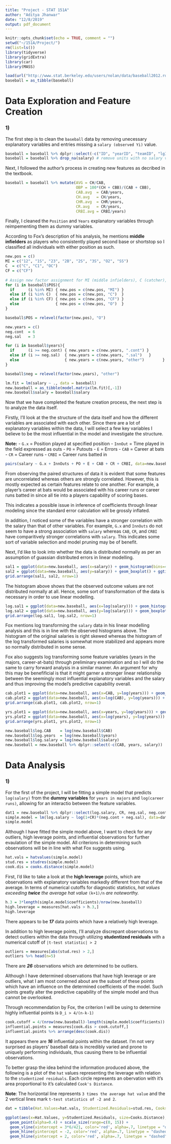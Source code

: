 ---
title: "Project - STAT 151A"
author: "Aditya Jhanwar"
date: "12/8/2019"
output: pdf_document
---

```{r setup, include=FALSE}
knitr::opts_chunk$set(echo = TRUE, comment = "")
setwd("~/151A/Project/")
rm(list=ls())
library(tidyverse)
library(gridExtra)
library(car)
library(MASS)
```

```{r load_data}
load(url("http://www.stat.berkeley.edu/users/nolan/data/baseball2012.rda"))
baseball = as_tibble(baseball)
```

# Data Exploration and Feature Creation 

### 1)

The first step is to clean the `baseball` data by removing unecessary explanatory variables and entries missing a `salary (observed Yi)` value.

```{r cleaning.data}
baseball = baseball %>% dplyr::select(-c("ID", "yearID", "teamID", "lgID", "nameFirst", "nameLast", "G_batting")) # remove unecessary variables
baseball = baseball %>% drop_na(salary) # remove units with no salary values
```

Next, I followed the author's process in creating new features as decribed in the textbook.

```{r derived.vars}
baseball = baseball %>% mutate(AVG = CH/CAB,
                               OBP = 100*(CH + CBB)/(CAB + CBB),
                               CAB.avg  = CAB/years,
                               CH.avg   = CH/years,
                               CHR.avg  = CHR/years,
                               CR.avg   = CR/years,
                               CRBI.avg = CRBI/years)
```

Finally, I cleaned the `Position` and `Years` explanatory variables through reimpementing them as dummy variables.

According to Fox's description of his analysis, he mentions **middle infielders** as players who consistently played second base or shortstop so I classified all individuals with either position as such. 

```{r dummy.vars.position}
new.pos = c()
MI = c("12", "1S", "23", "2B", "2S", "3S", "O2", "SS")
C  = c("C", "C1", "OC")
CF = c("CF")
  
# Assign new factor assignment for MI (middle infielders), C (catcher), CF (center field), and O (other)
for (i in baseball$POS){
  if      (i %in% MI) { new.pos = c(new.pos, "MI") }
  else if (i %in% C)  { new.pos = c(new.pos, "C")  }
  else if (i %in% CF) { new.pos = c(new.pos, "CF") }
  else                { new.pos = c(new.pos, "O")  }
}

baseball$POS = relevel(factor(new.pos), "O")
```

```{r dummy.vars.salary}
new.years = c()
neg.cont  = 6
neg.sal   = 3

for (i in baseball$years){
  if      (i >= neg.cont) { new.years = c(new.years, ".cont") }
  else if (i >= neg.sal)  { new.years = c(new.years, ".sal")   }
  else                    { new.years = c(new.years, "other")        }
}

baseball$neg = relevel(factor(new.years), "other")
```

```{r final.data}
lm.fit = lm(salary ~ ., data = baseball)
new.baseball = as_tibble(model.matrix(lm.fit)[,-1])
new.baseball$salary = baseball$salary
```

\newpage

Now that we have completed the feature creation process, the next step is to analyze the data itself. 

Firstly, I'll look at the the structure of the data itself and how the different variables are associated with each other. Since there are a lot of explanatory variables within the data, I will select a few key variables I believe to be the most influential in the model and investigate the structure.

**Note:**
- `G.x` = Position played at specified position
- `InnOut` = Time played in the field expressed as outs
- `PO` = Putouts
- `E` = Errors
- `CAB` = Career at bats
- `CR` = Career runs
- `CRBI` = Career runs batted in

```{r pairs.plot}
pairs(salary ~ G.x + InnOuts + PO + E + CAB + CR + CRBI, data=new.baseball)
```

From observing the paired structures of data it is evident that some features are uncorrelated whereas others are strongly correlated. However, this is mostly expected as certain features relate to one another. For example, a player's career at bats would be associated with his career runs or career runs batted in since all tie into a players capability of scoring bases.

This indicates a possible issue in inference of coefficients through linear modeling since the standard error calculation will be grossly inflated.

In addition, I noticed some of the variables have a stronger correlation with the salary than that of other variables. For example, `G.x` and `InnOuts` do not seem to have a strong association with `salary` whereas `CAB`, `CR`, and `CRBI` have comparitively stronger correlations with `salary`. This indicates some sort of variable selection and model pruning may be of benefit.

Next, I'd like to look into whether the data is distributed normally as per an assumption of guassian distributed errors in linear modelling. 

```{r salary.hist}
sal1 = ggplot(data=new.baseball, aes(x=salary)) + geom_histogram(bins=40) + ggtitle("Histogram of Salary")
sal2 = ggplot(data=new.baseball, aes(y=salary)) + geom_boxplot() + ggtitle("Boxplot of Salary")
grid.arrange(sal1, sal2, nrow=1)
```

The histogram above shows that the observed outcome values are not distributed normally at all. Hence, some sort of transformation of the data is necessary in order to use linear modelling.

```{r log.salary.hist}
log.sal1 = ggplot(data=new.baseball, aes(x=log(salary))) + geom_histogram(bins=40) + ggtitle("Histogram of log(Salary)")
log.sal2 = ggplot(data=new.baseball, aes(y=log(salary))) + geom_boxplot() +  ggtitle("Boxplot of log(Salary)")
grid.arrange(log.sal1, log.sal2, nrow=1)
```

Fox mentions log transforming the `salary` data in his linear modelling analysis and this is in line with the observed histograms above. The histogram of the original salaries is right skewed whereas the histogram of the log transformed salaries is somewhat more stabilized and appears more so normally distributed in some sense.

Fox also suggests log transforming some feature variables (years in the majors, career-at-bats) through preliminary examination and so I will do the same to carry forward analysis in a similar manner. An argument for why this may be benefificial is that it might garner a stronger linear relationship between the seemingly most influential explanatory variables and the salary and thus improving the model's predictive capability overall.

```{r cab.vs.salary.plot}
cab.plot1 = ggplot(data=new.baseball, aes(x=CAB, y=log(years))) + geom_point() + ggtitle(label = "Career-At-Bats vs Log(Salary)")
cab.plot2 = ggplot(data=new.baseball, aes(x=log(CAB), y=log(years))) + geom_point() + ggtitle(label = "Log(Career-At-Bats) vs Log(Salary)")
grid.arrange(cab.plot1, cab.plot2, nrow=1)
```

```{r years.vs.salary.plot}
yrs.plot1 = ggplot(data=new.baseball, aes(x=years, y=log(years))) + geom_point() + ggtitle(label = "Years in Majors vs Log(Salary)")
yrs.plot2 = ggplot(data=new.baseball, aes(x=log(years), y=log(years))) + geom_point() + ggtitle(label = "Log(Years in Majors) vs Log(Salary)")
grid.arrange(yrs.plot1, yrs.plot2, nrow=1)
```

```{r log.transform.features}
new.baseball$log.CAB    = log(new.baseball$CAB)
new.baseball$log.years  = log(new.baseball$years)
new.baseball$log.salary = log(new.baseball$salary)
new.baseball = new.baseball %>% dplyr::select(-c(CAB, years, salary))
```


\newpage

# Data Analysis 

### 1)

For the first of the project, I will be fitting a simple model that predicts `log(salary)` from the **dummy variables** for `years in majors` and `log(career runs)`, allowing for an interactio between the feature variables.

```{r simple.model}
dat1 = new.baseball %>% dplyr::select(log.salary, CR, neg.sal, neg.cont)
simple.model = lm(log.salary ~ log(1+CR)*(neg.cont + neg.sal), data=dat1)
simple.model
```

Although I have fitted the simple model above, I want to check for any outliers, high leverage points, and influential observations for further evaulation of the simple model. All criterions in determining such observations will be in line with what Fox suggests using.

```{r simple.model.infl}
hat.vals = hatvalues(simple.model)
stud.res = studres(simple.model)
cook.dis = cooks.distance(simple.model)
```

First, I'd like to take a look at the **high leverage** points, which are observations with explanatory variables markedly different from that of the average. In terms of numerical cutoffs for diagnostic statistics, _hat values exceeding **twice** the average hat value_ `(k+1)/n` _are noteworthy._

```{r}
h.3 = 3*length(simple.model$coefficients)/nrow(new.baseball)
high.leverage = measures[hat.vals > h.3,]
high.leverage
```

There appears to be **_17_** data points which have a relatively high leverage. 

In addition to high leverage points, I'll analyze discrepant observations to detect outliers within the data through utilizing **studentized residuals** with a numerical cutoff of `|t-test statistic| > 2`

```{r}
outliers = measures[abs(stud.res) > 2,]
outliers %>% head(n=5)
```

There are **_26_** observations which are determined to be outliers. 

Although I have determined observations that have high leverage or are outliers, what I am most conerned about are the subset of these points which have an influence on the determined coefficients of the model. Such points greatly alter the predictive capability of the simple model and thus cannot be overlooked.

Through recommendation by Fox, the criterion I will be using to determine highly influential points is `D_i > 4/(n-k-1)`

```{r}
cook.cutoff = 4/(nrow(new.baseball)-length(simple.model$coefficients))
influential.points = measures[cook.dis > cook.cutoff,]
influential.points %>% arrange(desc(cook.dis))
```

It appears there are **_16_** influential points within the dataset. I'm not very surprised as players' baseball data is incredibly varied and prone to uniquely performing individuals, thus causing there to be influential observations.

To better grasp the idea behind the information produced above, the following is a plot of the `hat` values representing the leverage with relation to the `studentized residuals`. Each circle represents an obervation with it's area proportional to it's calculated `Cook's Distance`.

**Note**: The horizontal line represents `3 times the average hat value` and the 2 vertical lines mark `t-test statistics of -2 and 2`.

```{r simple.model.hat.vs.studres}
dat = tibble(Hat.Values=hat.vals, Studentized.Residuals=stud.res, Cooks.Distance=cook.dis)

ggplot(aes(x=Hat.Values, y=Studentized.Residuals, size=Cooks.Distance), data=dat) + 
  geom_point(alpha=0.4) + scale_size(range=c(0, 15)) + 
  geom_vline(xintercept = 3*6/421, color='red', alpha=.7, linetype = "dashed") +
  geom_hline(yintercept = -2, color='red', alpha=.7, linetype = "dashed") + 
  geom_hline(yintercept = 2, color='red', alpha=.7, linetype = "dashed")
```











